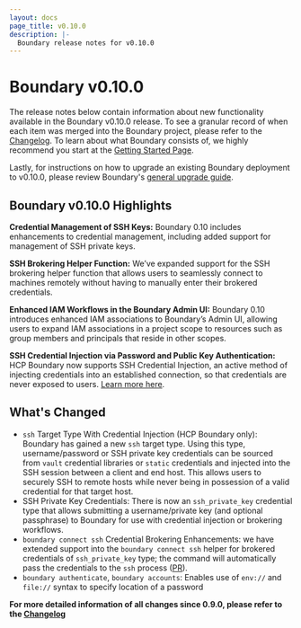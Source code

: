 ```yaml
---
layout: docs
page_title: v0.10.0
description: |-
  Boundary release notes for v0.10.0
---
```


# Boundary v0.10.0

The release notes below contain information about new functionality available in the Boundary v0.10.0 release.
To see a granular record of when each item was merged into the Boundary project, please refer to the [Changelog](https://github.com/hashicorp/boundary/blob/main/CHANGELOG.md).
To learn about what Boundary consists of, we highly recommend you start at the [Getting Started Page](/docs/getting-started).

Lastly, for instructions on how to upgrade an existing Boundary deployment to v0.10.0, please review Boundary's [general upgrade guide](https://learn.hashicorp.com/tutorials/boundary/upgrade-version).

## Boundary v0.10.0 Highlights

**Credential Management of SSH Keys:** Boundary 0.10 includes enhancements to credential management, including added support for management of SSH private keys.


**SSH Brokering Helper Function:** We’ve expanded support for the SSH brokering helper function that allows users to seamlessly connect to machines remotely
without having to manually enter their brokered credentials.

**Enhanced IAM Workflows in the Boundary Admin UI:** Boundary 0.10 introduces enhanced IAM associations to Boundary’s Admin UI, allowing users to expand IAM associations in a
project scope to resources such as group members and principals that reside in other scopes.

**SSH Credential Injection via Password and Public Key Authentication:** HCP Boundary now supports SSH Credential Injection, an active method of injecting credentials into an
established connection, so that credentials are never exposed to users. [Learn more here](https://learn.hashicorp.com/tutorials/boundary/hcp-ssh-cred-injection?in=boundary/hcp-administration).




## What's Changed
* `ssh` Target Type With Credential Injection (HCP Boundary only): Boundary has
  gained a new `ssh` target type. Using this type, username/password or SSH
  private key credentials can be sourced from `vault` credential libraries or
  `static` credentials and injected into the SSH session between a client and
  end host. This allows users to securely SSH to remote hosts while never being
  in possession of a valid credential for that target host.
* SSH Private Key Credentials: There is now an `ssh_private_key` credential type
  that allows submitting a username/private key (and optional passphrase) to
  Boundary for use with credential injection or brokering workflows.
* `boundary connect ssh` Credential Brokering Enhancements: we have extended
  support into the `boundary connect ssh` helper for brokered credentials of
  `ssh_private_key` type; the command will automatically pass the credentials to
  the `ssh` process ([PR](https://github.com/hashicorp/boundary/pull/2267)).
* `boundary authenticate`, `boundary accounts`: Enables use of `env://` and
  `file://` syntax to specify location of a password


**For more detailed information of all changes since 0.9.0, please refer to the [Changelog](https://github.com/hashicorp/boundary/blob/main/CHANGELOG.md)**
